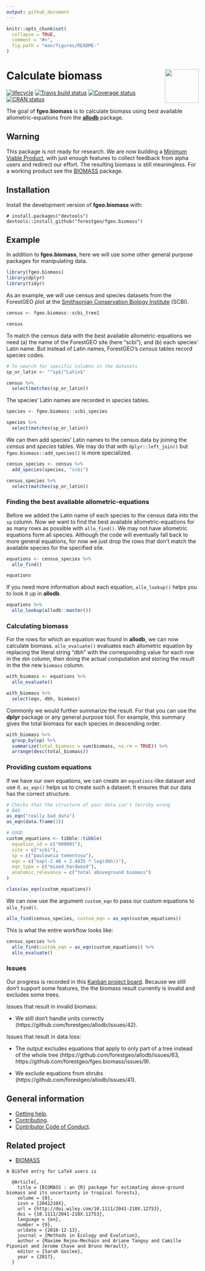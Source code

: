 ```yaml
---
output: github_document 
---
```

<!-- README.md is generated from README.Rmd. Please edit that file -->

```r
knitr::opts_chunk$set(
  collapse = TRUE,
  comment = "#>",
  fig.path = "man/figures/README-"
)
```

# <img src="https://i.imgur.com/vTLlhbp.png" align="right" height=88 /> Calculate biomass

[![lifecycle](https://img.shields.io/badge/lifecycle-experimental-orange.svg)](https://www.tidyverse.org/lifecycle/#experimental)
[![Travis build status](https://travis-ci.org/forestgeo/fgeo.biomass.svg?branch=master)](https://travis-ci.org/forestgeo/fgeo.biomass)
[![Coverage status](https://coveralls.io/repos/github/forestgeo/fgeo.biomass/badge.svg)](https://coveralls.io/r/forestgeo/fgeo.biomass?branch=master)
[![CRAN status](https://www.r-pkg.org/badges/version/fgeo.biomass)](https://cran.r-project.org/package=fgeo.biomass)

The goal of __fgeo.biomass__ is to calculate biomass using best available allometric-equations from the [__allodb__](https://forestgeo.github.io/allodb/) package. 

## Warning

This package is not ready for research. We are now building a [Minimum Viable Product](https://en.wikipedia.org/wiki/Minimum_viable_product), with just enough features to collect feedback from alpha users and redirect our effort. The resulting biomass is still meaningless. For a working product see the [BIOMASS](https://CRAN.R-project.org/package=BIOMASS) package.

## Installation

Install the development version of **fgeo.biomass** with:

```
# install.packages("devtools")
devtools::install_github("forestgeo/fgeo.biomass")
```
## Example

In addition to __fgeo.biomass__, here we will use some other general purpose packages for manipulating data.

```r
library(fgeo.biomass)
library(dplyr)
library(tidyr)
```

As an example, we will use census and species datasets from the ForestGEO plot at the [Smithsonian Conservation Biology Institute](https://forestgeo.si.edu/sites/north-america/smithsonian-conservation-biology-institute) (SCBI).

```r
census <- fgeo.biomass::scbi_tree1

census
```

To match the census data with the best available allometric-equations we need (a) the name of the ForestGEO site (here "scbi"), and (b) each species' Latin name. But instead of Latin names, ForestGEO's _census_ tables record species codes.

```r
# To search for specific columns in the datasets
sp_or_latin <- "^sp$|^Latin$"

census %>% 
  select(matches(sp_or_latin))
```

The species' Latin names are recorded in _species_ tables.

```r
species <- fgeo.biomass::scbi_species

species %>% 
  select(matches(sp_or_latin))
```

We can then add species' Latin names to the census data by joining the _census_ and _species_ tables. We may do that with `dplyr::left_join()` but `fgeo.biomass::add_species()` is more specialized.

```r
census_species <- census %>%
  add_species(species, "scbi")

census_species %>% 
  select(matches(sp_or_latin))
```

### Finding the best available allometric-equations

Before we added the Latin name of each species to the census data into the `sp` column. Now we want to find the best available allometric-equations for as many rows as possible with `allo_find()`. We may not have allometric equations form all species. Although the code will eventually fall back to more general equations, for now we just drop the rows that don't match the available species for the specified site.

```r
equations <- census_species %>% 
  allo_find()

equations
```

If you need more information about each equation, `allo_lookup()` helps you to look it up in __allodb__.

```r
equations %>% 
  allo_lookup(allodb::master())
```

### Calculating biomass

For the rows for which an equation was found in __allodb__, we can now calculate biomass. `allo_evaluate()` evaluates each allometric equation by replacing the literal string "dbh" with the corresponding value for each row in the `dbh` column, then doing the actual computation and storing the result in the the new `biomass` column.

```r
with_biomass <- equations %>% 
  allo_evaluate()

with_biomass %>% 
  select(eqn, dbh, biomass)
```

Commonly we would further summarize the result. For that you can use the __dplyr__ package or any general purpose tool. For example, this summary gives the total biomass for each species in descending order.

```r
with_biomass %>% 
  group_by(sp) %>% 
  summarize(total_biomass = sum(biomass, na.rm = TRUE)) %>% 
  arrange(desc(total_biomass))
```

### Providing custom equations

If we have our own equations, we can create an `equations`-like dataset and use it. `as_eqn()` helps us to create such a dataset: It ensures that our data has the correct structure.

```r
# Checks that the structure of your data isn't terriby wrong
# BAD
as_eqn("really bad data")
as_eqn(data.frame(1))

# GOOD
custom_equations <- tibble::tibble(
  equation_id = c("000001"),
  site = c("scbi"),
  sp = c("paulownia tomentosa"),
  eqn = c("exp(-2.48 + 2.4835 * log(dbh))"),
  eqn_type = c("mixed_hardwood"),
  anatomic_relevance = c("total aboveground biomass")
)

class(as_eqn(custom_equations))
```

We can now use the argument `custom_eqn` to pass our custom equations to `allo_find()`.

```r
allo_find(census_species, custom_eqn = as_eqn(custom_equations))
```

This is what the entire workflow looks like:

```r
census_species %>%
  allo_find(custom_eqn = as_eqn(custom_equations)) %>%
  allo_evaluate()
```

### Issues

Our progress is recorded in this [Kanban project board](https://github.com/forestgeo/allodb/projects/4). Because we still don't support some features, the the biomass result currently is invalid and excludes some trees.

Issues that result in invalid biomass:

* We still don't handle units correctly (https://github.com/forestgeo/allodb/issues/42).

Issues that result in data loss:

* The output excludes equations that apply to only part of a tree instead of the whole tree (https://github.com/forestgeo/allodb/issues/63, https://github.com/forestgeo/fgeo.biomass/issues/9).

* We exclude equations from shrubs (https://github.com/forestgeo/allodb/issues/41).

## General information

* [Getting help](SUPPORT.md).
* [Contributing](CONTRIBUTING.md).
* [Contributor Code of Conduct](CODE_OF_CONDUCT.md).

## Related project

* [BIOMASS](https://CRAN.R-project.org/package=BIOMASS)

```
A BibTeX entry for LaTeX users is

  @Article{,
    title = {BIOMASS : an {R} package for estimating above-ground biomass and its uncertainty in tropical forests},
    volume = {8},
    issn = {2041210X},
    url = {http://doi.wiley.com/10.1111/2041-210X.12753},
    doi = {10.1111/2041-210X.12753},
    language = {en},
    number = {9},
    urldate = {2018-12-13},
    journal = {Methods in Ecology and Evolution},
    author = {Maxime Rejou-Mechain and Ariane Tanguy and Camille Piponiot and Jerome Chave and Bruno Herault},
    editor = {Sarah Goslee},
    year = {2017},
  }
```
